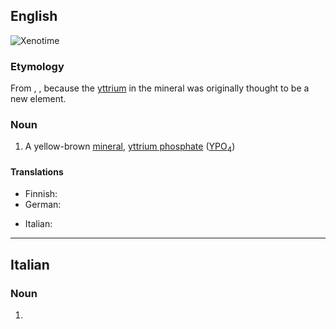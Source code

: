 {{also|Xenotime|xénotime}}

==English==
[[Image:Xenotime_Yttrium_phosphate_Trout_Creek_Pass_Chaffee_County_Colorado_1929.jpg|thumb|Xenotime]]
{{wikipedia}}

===Etymology===
From {{etyl|grc|en}} {{m|grc|κενός||vain}}, {{m|grc|τιμή||honour}}, because the [[yttrium]] in the mineral was originally thought to be a new element.

===Noun===
{{en-noun|~}}

# {{lb|en|mineral}} A yellow-brown [[mineral]], [[yttrium phosphate]] ([[yttrium|Y]][[phosphorus|P]][[oxygen|O]]<sub>4</sub>)

====Translations====
{{trans-top|a yellow-brown mineral}}
* Finnish: {{t|fi|ksenotiimi}}
* German: {{t+|de|Xenotim|m}}
{{trans-mid}}
* Italian: {{t|it|xenotima|f}}
{{trans-bottom}}

----

==Italian==

===Noun===
{{head|it|noun plural form|g=f}}

# {{plural of|xenotima|lang=it}}